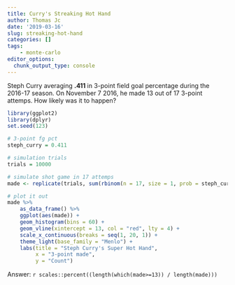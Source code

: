 ```yaml
---
title: Curry's Streaking Hot Hand
author: Thomas Jc
date: '2019-03-16'
slug: streaking-hot-hand
categories: []
tags: 
    - monte-carlo
editor_options: 
  chunk_output_type: console
---
```


Steph Curry averaging **.411** in 3-point field goal percentage during the 2016-17 season. On November 7 2016, he made 13 out of 17 3-point attemps. How likely was it to happen?

```r
library(ggplot2)
library(dplyr)
set.seed(123)

# 3-point fg pct
steph_curry = 0.411

# simulation trials
trials = 10000

# simulate shot game in 17 attemps
made <- replicate(trials, sum(rbinom(n = 17, size = 1, prob = steph_curry)))

# plot it out
made %>% 
    as_data_frame() %>% 
    ggplot(aes(made)) +
    geom_histogram(bins = 60) + 
    geom_vline(xintercept = 13, col = "red", lty = 4) +
    scale_x_continuous(breaks = seq(1, 20, 1)) + 
    theme_light(base_family = "Menlo") + 
    labs(title = "Steph Curry's Super Hot Hand", 
         x = "3-point made", 
         y = "Count")
```

Answer: `r scales::percent((length(which(made>=13)) / length(made)))`

